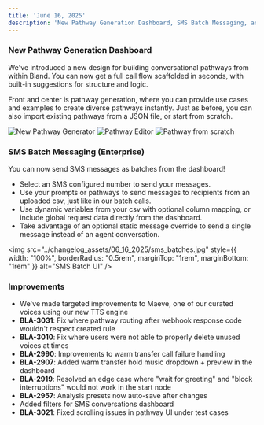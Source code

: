 ```yaml
---
title: 'June 16, 2025'
description: 'New Pathway Generation Dashboard, SMS Batch Messaging, and more'
---
```


### New Pathway Generation Dashboard

We've introduced a new design for building conversational pathways from within Bland. You can now get a full call flow scaffolded in seconds, with built-in suggestions for structure and logic.

Front and center is pathway generation, where you can provide use cases and examples to create diverse pathways instantly. Just as before, you can also import existing pathways from a JSON file, or start from scratch.

<Tabs>
  <Tab title="Pathway generator">
    <img 
        src="../changelog_assets/06_16_2025/pathway_gen.jpeg" 
        style={{ width: "100%", borderRadius: "0.5rem", marginTop: "1rem", marginBottom: "1rem" }}
        alt="New Pathway Generator"
    />
  </Tab>
  <Tab title="Pathway importer">
    <img 
        src="../changelog_assets/06_16_2025/pathway_import.jpeg" 
        style={{ width: "100%", borderRadius: "0.5rem", marginTop: "1rem", marginBottom: "1rem" }}
        alt="Pathway Editor"
    />
  </Tab>
  <Tab title="Pathway from scratch">
    <img 
        src="../changelog_assets/06_16_2025/pathway_scratch.jpeg" 
        style={{ width: "100%", borderRadius: "0.5rem", marginTop: "1rem", marginBottom: "1rem" }}
        alt="Pathway from scratch"
    />
  </Tab>
</Tabs>



### SMS Batch Messaging (Enterprise)

You can now send SMS messages as batches from the dashboard! 

- Select an SMS configured number to send your messages.
- Use your prompts or pathways to send messages to recipients from an uploaded csv, just like in our batch calls.
- Use dynamic variables from your csv with optional column mapping, or include global request data directly from the dashboard.
- Take advantage of an optional static message override to send a single message instead of an agent conversation.

<img 
  src="../changelog_assets/06_16_2025/sms_batches.jpg" 
  style={{ width: "100%", borderRadius: "0.5rem", marginTop: "1rem", marginBottom: "1rem" }}
  alt="SMS Batch UI"
/>

### Improvements

- We've made targeted improvements to Maeve, one of our curated voices using our new TTS engine
- **BLA-3031**: Fix where pathway routing after webhook response code wouldn't respect created rule
- **BLA-3010**: Fix where users were not able to properly delete unused voices at times
- **BLA-2990**: Improvements to warm transfer call failure handling
- **BLA-2907**: Added warm transfer hold music dropdown + preview in the dashboard
- **BLA-2919**: Resolved an edge case where "wait for greeting" and "block interruptions" would not work in the start node
- **BLA-2957**: Analysis presets now auto-save after changes
- Added filters for SMS conversations dashboard
- **BLA-3021**: Fixed scrolling issues in pathway UI under test cases

